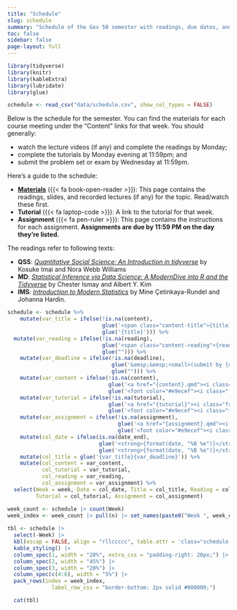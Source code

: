 ```yaml
---
title: "Schedule"
slug: schedule
summary: "Schedule of the Gov 50 semester with readings, due dates, and links to materials."
toc: false
sidebar: false
page-layout: full
---
```

           
```r
library(tidyverse)
library(knitr)
library(kableExtra)
library(lubridate)
library(glue)

schedule <- read_csv("data/schedule.csv", show_col_types = FALSE) 
```
        

Below is the schedule for the semester. You can find the materials for each course meeting under the “Content” links for that week. You should generally: 
   
- watch the lecture videos (if any) and complete the readings by Monday;
- complete the tutorials by Monday evening at 11:59pm; and
- submit the problem set or exam by Wednesday at 11:59pm.
      
Here's a guide to the schedule: 

- [**Materials**](/materials/) ({{< fa book-open-reader >}}): This page contains the readings, slides, and recorded lectures (if any) for the topic. Read/watch these first.
- **Tutorial** ({{< fa laptop-code >}}): A link to the tutorial for that week. 
- **Assignment** ({{< fa pen-ruler >}}): This page contains the instructions for each assignment. **Assignments are due by 11:59 PM on the day they're listed.** 

The readings refer to following texts:   

- **QSS**: [*Quantitative Social Science: An Introduction in tidyverse*](https://press.princeton.edu/books/hardcover/9780691222271/quantitative-social-science) by Kosuke Imai and Nora Webb Williams
- **MD**: [*Statistical Inference via Data Science: A ModernDive into R and the Tidyverse*](https://moderndive.com/index.html) by Chester Ismay and Albert Y. Kim
- **IMS**: [*Introduction to Modern Statistics*](https://www.openintro.org/book/ims/) by Mine Çetinkaya-Rundel and Johanna Hardin.

 
```r
schedule <- schedule %>%  
    mutate(var_title = ifelse(!is.na(content),
                              glue('<span class="content-title">{title}</span>'),
                              glue('{title}'))) %>%
  mutate(var_reading = ifelse(!is.na(reading),
                              glue('<span class="content-reading">{reading}</span>'),
                              glue(""))) %>%
    mutate(var_deadline = ifelse(!is.na(deadline),
                                 glue('&emsp;&emsp;<small>(submit by {deadline})</small>'),
                                 glue(""))) %>%
    mutate(var_content = ifelse(!is.na(content),
                                glue('<a href="{content}.qmd"><i class="fa-solid fa-book-open-reader fa-lg"></i></a>'),
                                glue('<font color="#e9ecef"><i class="fa-solid fa-book-open-reader fa-lg"></i></font>'))) %>%
    mutate(var_tutorial = ifelse(!is.na(tutorial),
                                glue('<a href="{tutorial}"><i class="fa-solid fa-laptop-code fa-lg"></i></a>'),
                                glue('<font color="#e9ecef"><i class="fa-solid fa-laptop-code fa-lg"></i></font>'))) %>%
    mutate(var_assignment = ifelse(!is.na(assignment),
                                   glue('<a href="{assignment}.qmd"><i class="fa-solid fa-pen-ruler fa-lg"></i></a>'),
                                   glue('<font color="#e9ecef"><i class="fa-solid fa-pen-ruler fa-lg"></i></font>'))) %>%
    mutate(col_date = ifelse(is.na(date_end),
                             glue('<strong>{format(date, "%B %e")}</strong>'),
                             glue('<strong>{format(date, "%B %e")}</strong>–<strong>{format(date_end, "%B %e")}</strong>'))) %>%
    mutate(col_title = glue('{var_title}{var_deadline}')) %>%
    mutate(col_content = var_content,
           col_tutorial = var_tutorial,
           col_reading = var_reading,
           col_assignment = var_assignment) %>%
  select(Week = week, Date = col_date, Title = col_title, Reading = col_reading, Materials = col_content,
         Tutorial = col_tutorial, Assignment = col_assignment) 

week_count <- schedule |> count(Week)
week_index <- week_count |> pull(n) |> set_names(paste0("Week ", week_count$Week))
 
tbl <- schedule |>
  select(-Week) |>
  kbl(escap = FALSE, align = "rllccccc", table.attr = 'class="schedule-table"') |>
  kable_styling() |>
  column_spec(1, width = "20%", extra_css = "padding-right: 20px;") |>  
  column_spec(2, width = "45%") |>  
  column_spec(3, width = "20%") |>  
  column_spec(c(4:6), width = "5%") |>
  pack_rows(index = week_index,
              label_row_css = "border-bottom: 2px solid #000000;")

  cat(tbl)
```
  
